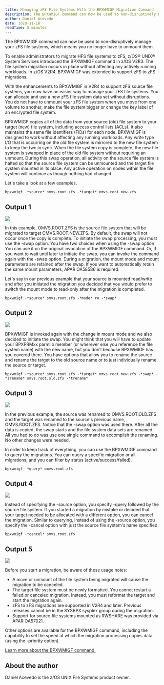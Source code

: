 ```yaml
---
title: Managing zFS File Systems With the BPXWMIGF Migration Command
description: The BPXWMIGF command can now be used to non-disruptively manage your zFS file systems.
author: Daniel Acevedo
date: 2020-11-18
readTime: 5 minutes
---
```


The BPXWMIGF command can now be used to non-disruptively manage your zFS file systems, which means 
you no longer have to unmount them.

To enable administrators to migrate HFS file systems to zFS, z/OS® UNIX® System Services introduced 
the BPXWMIGF command in z/OS V2R3. The file system migration occurs in place without affecting any 
actively running workloads. In z/OS V2R4, BPXWMIGF was extended to support zFS to zFS migrations.

With the enhancements to BPXWMIGF in V2R4 to support zFS source file systems, 
you now have an easier way to manage your zFS file systems. You can allocate and 
use a new zFS file system data set without disruptions. You do not have to unmount 
your zFS file system when you move from one volume to another, make the file system 
bigger or change the key label of an encrypted file system.

BPXWMIGF copies all of the data from your source (old) file system to your target (new) file 
system, including access control lists (ACLs). It also maintains the same file identifiers 
(FIDs) for each node. BPXWMIGF is designed to work without affecting any running workloads. 
Any write type I/O that is occurring on the old file system is mirrored to the new file system 
to keep the two in sync. When the file system copy is complete, the new file system is swapped 
in place of the old file system without requiring an unmount. During this swap operation, 
all activity on the source file system is halted so that the source file system can be 
unmounted and the target file system mounted in its place. Any active operation on nodes 
within the file system will continue as though nothing had changed.

Let's take a look at a few examples.

```
bpxwmigf -*source* omvs.root.zfs -*target* omvs.root.new.zfs
```

## Output 1

![](images/image1.png "")

In this example, OMVS.ROOT.ZFS is the source file system that will be migrated to 
target OMVS.ROOT.NEW.ZFS. By default, the swap will not occur once the copy is complete. 
To initiate the swap processing, you must use the -swap option. You have two choices when 
using the -swap option. You can use it on the original invocation of the BPXWMIGF command. 
Or, if you want to wait until later to initiate the swap, you can invoke the command again 
with the -swap option. During a migration, the mount mode and mount parameters are retained 
after the swap. If you want to automatically retain the same mount parameters, APAR OA58586 is 
required.

Let's say in our previous example that your source is mounted read/write and after you 
initiated the migration you decided that you would prefer to switch the mount mode to 
read-only after the migration is completed.

`bpxwmigf -*source* omvs.root.zfs -*mode* ro -*swap*`

## Output 2

![](images/image2.png "")

BPXWMIGF is invoked again with the change in mount mode and we also decided to initiate the swap. 
You might think that you will have to update your BPXPRMxx parmlib member (or wherever else you 
reference the file system name) with the new name, but you don’t because BPXWMIGF has you covered 
there. You have options that allow you to rename the source and rename the target to the old source 
name or to just individually rename the source or target. 

`bpxwmigf -*source* omvs.root.zfs -*target* omvs.root.new.zfs -*swap* -*srename* omvs.root.old.zfs -*trename*`

## Output 3

![](images/image3.png "")

In the previous example, the source was renamed to OMVS.ROOT.OLD.ZFS and the target was 
renamed to the source's previous name, OMVS.ROOT.ZFS. Notice that the -swap option was used 
there. After all the data is copied, the swap starts and the file system data sets are renamed. 
All you had to do was use one single command to accomplish the renaming. No other changes were 
needed.

In order to keep track of everything, you can use the BPXWMIGF command to query the migrations. 
You can query a specific migration or all migrations, and you can filter by status (active/success/failed).

`bpxwmigf -*query* omvs.root.zfs`

## Output 4

![](images/image4.png "")

Instead of specifying the -source option, you specify -query followed by the source file system. 
If you started a migration by mistake or decided that your target needed to be allocated with a 
different option, you can cancel the migration. Similar to querying, instead of using the 
-source option, you specify the -cancel option with just the source file system's name specified.

`bpxwmigf -*cancel* omvs.root.zfs`

## Output 5

![](images/image5.png "")

Before you start a migration, be aware of these usage notes:

- A move or unmount of the file system being migrated will cause the migration to be canceled.
- The target file system must be newly formatted. You cannot restart a failed or canceled migration. Instead, you must reformat the target and start the migration again.
- zFS to zFS migrations are supported in V2R4 and later. Previous releases cannot be in the SYSBPX sysplex group during the migration.
- Support for source file systems mounted as RWSHARE was provided via APAR OA57021.

Other options are available for the BPXWMIGF command, including the capability to set the speed at which the migration processing copies data (using the -priority option).

[Learn more about the BPXWMIGF command.](https://www.ibm.com/docs/en/zos/2.4.0?topic=descriptions-bpxwmigf-migrate-hfs-zfs-file-systems-zfs)

## About the author

Daniel Acevedo is the z/OS UNIX File Systems product owner.